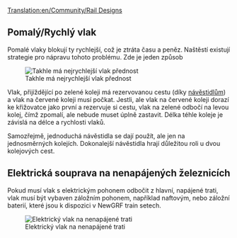 [[Translation:en/Community/Rail Designs]]
{{cs/Manual/Obsah}}
==Pomalý/Rychlý vlak==
Pomalé vlaky blokují ty rychlejší, což je ztráta času a peněz. Naštěstí existují strategie pro nápravu tohoto problému. Zde je jeden způsob

[[File:en/Community/Rail design1.png|center|frame|Takhle má nejrychlejší vlak přednost]]

Vlak, přijíždějící po zelené koleji má rezervovanou cestu (díky [[cs/Manual/Signály#dokonalejsi-pbs-navestidlo|návěstidlům]]) a vlak na červené koleji musí počkat. Jestli, ale vlak na červené koleji dorazí ke křižovatce jako první a rezervuje si cestu, vlak na zelené odbočí na levou kolej, čímž zpomalí, ale nebude muset úplně zastavit. Délka téhle koleje je závislá na délce a rychlosti vlaků.

Samozřejmě, jednoduchá návěstidla se dají použít, ale jen na jednosměrných kolejích. Dokonalejší návěstidla hrají důležitou roli u dvou kolejových cest.

==Elektrická souprava na nenapájených železnicích==

Pokud musí vlak s elektrickým pohonem odbočit z hlavní, napájené trati, vlak musí být vybaven záložním pohonem, například naftovým, nebo záložní baterií, které jsou k dispozici v NewGRF train setech.

[[File:en/Community/Snapshot7.png|frame|center|Elektrický vlak na nenapájené trati]]